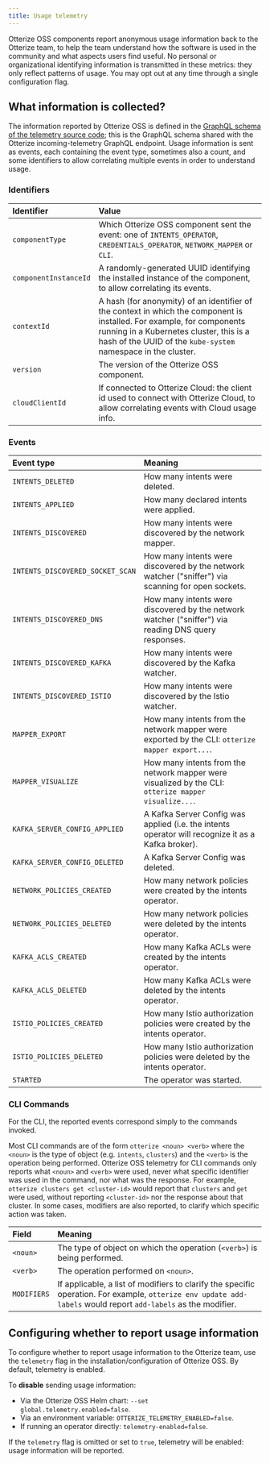 ```yaml
---
title: Usage telemetry
---
```


Otterize OSS components report anonymous usage information back to the Otterize team, to help the team understand how the software is used in the community and what aspects users find useful. No personal or organizational identifying information is transmitted in these metrics: they only reflect patterns of usage. You may opt out at any time through a single configuration flag.

## What information is collected?

The information reported by Otterize OSS is defined in the [GraphQL schema of the telemetry source code](https://github.com/otterize/intents-operator/blob/main/src/shared/telemetries/telemetriesgql/schema.graphql); this is the GraphQL schema shared with the Otterize incoming-telemetry GraphQL endpoint. Usage information is sent as events, each containing the event type, sometimes also a count, and some identifiers to allow correlating multiple events in order to understand usage.

### Identifiers

| Identifier            | Value                                                                                                                                |
|:----------------------|:-------------------------------------------------------------------------------------------------------------------------------------|
| `componentType`       | Which Otterize OSS component sent the event: one of `INTENTS_OPERATOR`, `CREDENTIALS_OPERATOR`, `NETWORK_MAPPER` or `CLI`.           |
| `componentInstanceId` | A randomly-generated UUID identifying the installed instance of the component, to allow correlating its events.                      |
| `contextId`           | A hash (for anonymity) of an identifier of the context in which the component is installed. For example, for components running in a Kubernetes cluster, this is a hash of the UUID of the `kube-system` namespace in the cluster. |
| `version`             | The version of the Otterize OSS component.                                                                                           |
| `cloudClientId`       | If connected to Otterize Cloud: the client id used to connect with Otterize Cloud, to allow correlating events with Cloud usage info. |

### Events

| Event type                        | Meaning                                                                                              |
|:----------------------------------|:-----------------------------------------------------------------------------------------------------|
| `INTENTS_DELETED`                 | How many intents were deleted.                                                                       |
| `INTENTS_APPLIED`                 | How many declared intents were applied.                                                              |
| `INTENTS_DISCOVERED`              | How many intents were discovered by the network mapper.                                              |
| `INTENTS_DISCOVERED_SOCKET_SCAN`  | How many intents were discovered by the network watcher ("sniffer") via scanning for open sockets.   |
| `INTENTS_DISCOVERED_DNS`          | How many intents were discovered by the network watcher ("sniffer") via reading DNS query responses. |
| `INTENTS_DISCOVERED_KAFKA`        | How many intents were discovered by the Kafka watcher.                                               |
| `INTENTS_DISCOVERED_ISTIO`        | How many intents were discovered by the Istio watcher.                                               |
| `MAPPER_EXPORT `                  | How many intents from the network mapper were exported by the CLI: `otterize mapper export...`.      |
| `MAPPER_VISUALIZE`                | How many intents from the network mapper were visualized by the CLI: `otterize mapper visualize...`. |
| `KAFKA_SERVER_CONFIG_APPLIED`     | A Kafka Server Config was applied (i.e. the intents operator will recognize it as a Kafka broker).   |
| `KAFKA_SERVER_CONFIG_DELETED`     | A Kafka Server Config was deleted.                                                                   |
| `NETWORK_POLICIES_CREATED`          | How many network policies were created by the intents operator.                                      |
| `NETWORK_POLICIES_DELETED`          | How many network policies were deleted by the intents operator.                                      |
| `KAFKA_ACLS_CREATED`               | How many Kafka ACLs were created by the intents operator.                                            |
| `KAFKA_ACLS_DELETED`               | How many Kafka ACLs were deleted by the intents operator.                                            |
| `ISTIO_POLICIES_CREATED`            | How many Istio authorization policies were created by the intents operator.                          |
| `ISTIO_POLICIES_DELETED`            | How many Istio authorization policies were deleted by the intents operator.                          |
| `STARTED`                         | The operator was started.                                                                            |

### CLI Commands

For the CLI, the reported events correspond simply to the commands invoked.

Most CLI commands are of the form `otterize <noun> <verb>` where the `<noun>` is the type of object (e.g. `intents`, `clusters`) and the `<verb>` is the operation being performed. Otterize OSS telemetry for CLI commands only reports what `<noun>` and `<verb>` were used, never what specific identifier was used in the command, nor what was the response. For example, `otterize clusters get <cluster-id>` would report that `clusters` and `get` were used, without reporting `<cluster-id>` nor the response about that cluster. In some cases, modifiers are also reported, to clarify which specific action was taken.

| Field                     | Meaning                                                                                              |
|:----------------------------------|:-----------------------------------------------------------------------------------------------------|
| `<noun>`                 | The type of object on which the operation (`<verb>`) is being performed.                                                                     |
| `<verb>`                 | The operation performed on `<noun>`.                                                             |
| `MODIFIERS`            | If applicable, a list of modifiers to clarify the specific operation. For example, `otterize env update add-labels` would report `add-labels` as the modifier.                                             |

## Configuring whether to report usage information

To configure whether to report usage information to the Otterize team, use the `telemetry` flag in the installation/configuration of Otterize OSS. By default, telemetry is enabled.

To **disable** sending usage information:
  - Via the Otterize OSS Helm chart: `--set global.telemetry.enabled=false`.
  - Via an environment variable: `OTTERIZE_TELEMETRY_ENABLED=false`.
  - If running an operator directly: `telemetry-enabled=false`.

If the `telemetry` flag is omitted or set to `true`, telemetry will be enabled: usage information will be reported.

